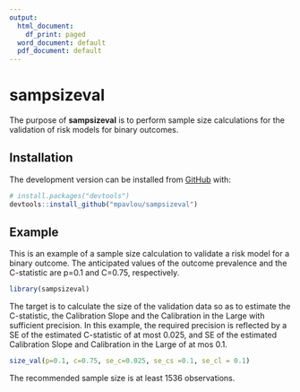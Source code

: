 ```yaml
---
output:
  html_document:
    df_print: paged
  word_document: default
  pdf_document: default
---
```


<!-- README.md is generated from README.Rmd. Please edit that file -->

# sampsizeval

<!-- badges: start -->
<!-- badges: end -->

The purpose of **sampsizeval** is to perform sample size calculations for the
validation of risk models for binary outcomes.

## Installation

<!-- You can install the released version of sampsizeval from [CRAN](https://CRAN.R-project.org) with: -->

<!-- ``` r -->
<!-- install.packages("sampsizeval") -->
<!-- ``` -->

The development version can be installed from [GitHub](https://github.com/mpavlou) with:

``` r
# install.packages("devtools")
devtools::install_github("mpavlou/sampsizeval")
```
## Example

This is an example of a sample size calculation to validate a risk model for a binary outcome. The anticipated values of the outcome prevalence and the C-statistic are p=0.1 and C=0.75, respectively.

```r
library(sampsizeval)
```

The target is to calculate the size of the validation data so as to estimate the C-statistic, the Calibration Slope and the Calibration in the Large with sufficient precision. In this example, the required precision is reflected by a SE of the estimated C-statistic of at most 0.025, and SE of the estimated Calibration Slope and Calibration in the Large of at mos 0.1. 

```r
size_val(p=0.1, c=0.75, se_c=0.025, se_cs =0.1, se_cl = 0.1)
```

The recommended sample size is at least 1536 observations. 
<!-- Sample size required to achieve a SE of the Calibration Slope of at most 0.15. -->

<!-- Simple formula: -->

<!-- ```{r} -->
<!-- size_cs_ni(0.057, 0.7, 0.15^2) -->
<!-- ``` -->

<!-- Numerical integration: -->

<!-- ```{r} -->
<!-- size_cs_ni(0.057, 0.7, 0.15^2) -->
<!-- ``` -->

<!-- Sample size required to achieve a SE of the Calibration in the Large  of at most 0.15: -->

<!-- Simple formula: -->

<!-- ```{r} -->
<!-- size_cil(0.057, 0.7, 0.15^2) -->
<!-- ``` -->

<!-- Numerical integration: -->

<!-- ```{r} -->
<!-- size_cil_ni(0.057, 0.7, 0.15^2) -->
<!-- ``` -->

<!-- For a given precision for the estimated C-statistic, calibration slope and calibration in the large, the required sample size varies depending on the anticipated values of the  C-statistic and outcome prevalence. For example, for required precisions SE(C)=0.025, SE(CS)=0.15 and SE(CiL)=0.15, the sample size varies as follows: -->


<!-- ![Paper image](images/Figure_2_events.png) -->

